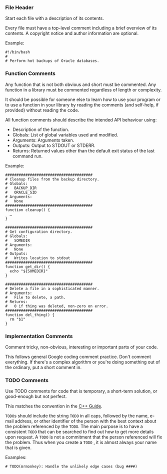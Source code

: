 
### File Header

Start each file with a description of its contents.

Every file must have a top-level comment including a brief overview of
its contents. A
copyright notice
and author information are optional.

Example:

```shell
#!/bin/bash
#
# Perform hot backups of Oracle databases.
```

<a id="s4.2-function-comments"></a>

### Function Comments

Any function that is not both obvious and short must be commented. Any
function in a library must be commented regardless of length or
complexity.

It should be possible for someone else to learn how to use your
program or to use a function in your library by reading the comments
(and self-help, if provided) without reading the code.

All function comments should describe the intended API behaviour using:

*   Description of the function.
*   Globals: List of global variables used and modified.
*   Arguments: Arguments taken.
*   Outputs: Output to STDOUT or STDERR.
*   Returns: Returned values other than the default exit status of the
    last command run.

Example:

```shell
#######################################
# Cleanup files from the backup directory.
# Globals:
#   BACKUP_DIR
#   ORACLE_SID
# Arguments:
#   None
#######################################
function cleanup() {
  …
}

#######################################
# Get configuration directory.
# Globals:
#   SOMEDIR
# Arguments:
#   None
# Outputs:
#   Writes location to stdout
#######################################
function get_dir() {
  echo "${SOMEDIR}"
}

#######################################
# Delete a file in a sophisticated manner.
# Arguments:
#   File to delete, a path.
# Returns:
#   0 if thing was deleted, non-zero on error.
#######################################
function del_thing() {
  rm "$1"
}
```

### Implementation Comments

Comment tricky, non-obvious, interesting or important parts of your
code.

This follows general Google coding comment practice. Don't comment
everything. If there's a complex algorithm or you're doing something
out of the ordinary, put a short comment in.

<a id="s4.4-todo-comments"></a>

### TODO Comments

Use TODO comments for code that is temporary, a short-term solution, or
good-enough but not perfect.

This matches the convention in the [C++ Guide](https://google.github.io/styleguide/cppguide.html#TODO_Comments).

`TODO`s should include the string `TODO` in all
caps, followed by the name, e-mail address, or other identifier of the person
with the best context about the problem referenced by
the `TODO`. The main purpose is to have a consistent
`TODO` that can be searched to find out how to get more
details upon request. A `TODO` is not a commitment that the
person referenced will fix the problem. Thus when you create a
`TODO` , it is
almost always your
name that is given.

Examples:

```shell
# TODO(mrmonkey): Handle the unlikely edge cases (bug ####)
```
